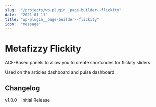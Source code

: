 ```yaml
---
slug:  "/projects/wp-plugin__page-builder--flickity"
date:  "2021-01-11"
title: "wp-plugin__page-builder--flickity"
icon:  "message"
---
```



# Metafizzy Flickity

ACF-Based panels to allow you to create shortcodes for flickity sliders.

Used on the articles dashboard and pulse dashboard.

## Changelog

v1.0.0 - Initial Release